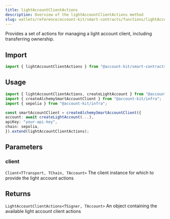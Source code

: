 ```yaml
---
title: lightAccountClientActions
description: Overview of the lightAccountClientActions method
slug: wallets/reference/account-kit/smart-contracts/functions/lightAccountClientActions
---
```




Provides a set of actions for managing a light account client, including transferring ownership.

## Import

```ts
import { lightAccountClientActions } from "@account-kit/smart-contracts";
```

## Usage

```ts
import { lightAccountClientActions, createLightAccount } from "@account-kit/smart-contracts";
import { createAlchemySmartAccountClient } from "@account-kit/infra";
import { sepolia } from "@account-kit/infra";

const smartAccountClient = createAlchemySmartAccountClient({
account: await createLightAccount(...),
apiKey: "your-api-key",
chain: sepolia,
}).extend(lightAccountClientActions);
```

## Parameters

### client

`Client<TTransport, TChain, TAccount>`
The client instance for which to provide the light account actions

## Returns

`LightAccountClientActions<TSigner, TAccount>`
An object containing the available light account client actions
